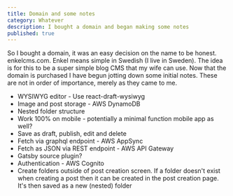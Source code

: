 ```yaml
---
title: Domain and some notes
category: Whatever
description: I bought a domain and began making some notes
published: true
---
```


So I bought a domain, it was an easy decision on the name to be honest. enkelcms.com. Enkel means simple in Swedish (I live in Sweden). The idea is for this to be a super simple blog CMS that my wife can use. Now that the domain is purchased I have begun jotting down some initial notes. These are not in order of importance, merely as they came to me.

- WYSIWYG editor - Use react-draft-wysiwyg
- Image and post storage - AWS DynamoDB
- Nested folder structure
- Work 100% on mobile - potentially a minimal function mobile app as well?
- Save as draft, publish, edit and delete
- Fetch via graphql endpoint - AWS AppSync
- Fetch as JSON via REST endpoint - AWS API Gateway
- Gatsby source plugin?
- Authentication - AWS Cognito
- Create folders outside of post creation screen. If a folder doesn't exist when creating a post then it can be created in the post creation page. It's then saved as a new (nested) folder
<!--
<img src="/enkel-cms-notes.jpg" alt="A notepad with some notes"/> -->